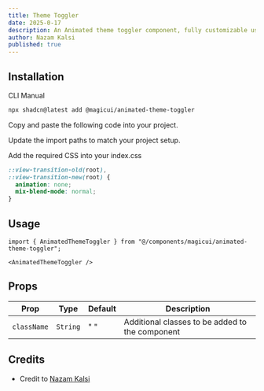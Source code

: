 ```yaml
---
title: Theme Toggler
date: 2025-0-17
description: An Animated theme toggler component, fully customizable using Tailwind CSS.
author: Nazam Kalsi
published: true
---
```


<ComponentPreview name="animated-theme-toggler-demo" />

## Installation

<Tabs defaultValue="cli">

<TabsList>
  <TabsTrigger value="cli">CLI</TabsTrigger>
  <TabsTrigger value="manual">Manual</TabsTrigger>
</TabsList>
<TabsContent value="cli">

```bash
npx shadcn@latest add @magicui/animated-theme-toggler
```

</TabsContent>

<TabsContent value="manual">

<Steps>

<Step>Copy and paste the following code into your project.</Step>

<ComponentSource name="animated-theme-toggler" />

<Step>Update the import paths to match your project setup.</Step>

<Step>Add the required CSS into your index.css</Step>

```css title="./index.css"
::view-transition-old(root),
::view-transition-new(root) {
  animation: none;
  mix-blend-mode: normal;
}
```

</Steps>

</TabsContent>

</Tabs>

## Usage

```tsx
import { AnimatedThemeToggler } from "@/components/magicui/animated-theme-toggler";
```

```tsx
<AnimatedThemeToggler />
```

## Props

| Prop        | Type     | Default | Description                                     |
| ----------- | -------- | ------- | ----------------------------------------------- |
| `className` | `String` | " "     | Additional classes to be added to the component |

## Credits

- Credit to [Nazam Kalsi](https://nazam-kalsi-portfolio.vercel.app)
